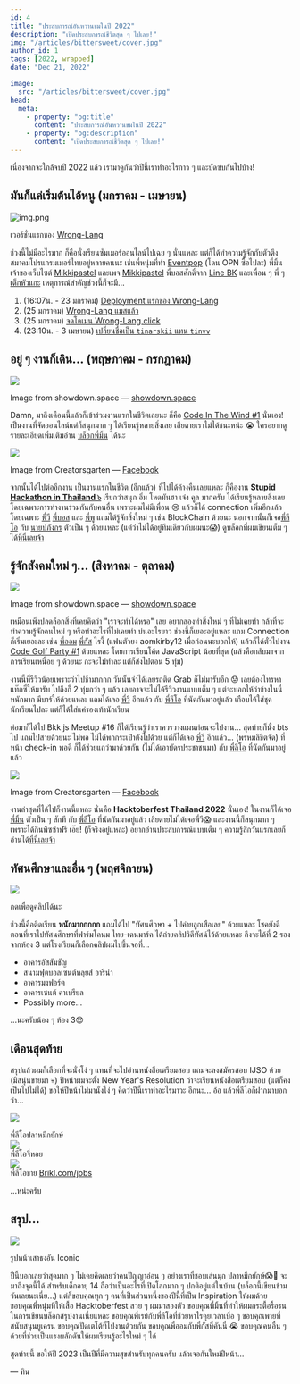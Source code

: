 ```yaml
---
id: 4
title: "ประสบการณ์อันหวานขมในปี 2022"
description: "เปิดประสบการณ์ชีวิตสุด ๆ ไปเลย!"
img: "/articles/bittersweet/cover.jpg"
author_id: 1
tags: [2022, wrapped]
date: "Dec 21, 2022"

image:
  src: "/articles/bittersweet/cover.jpg"
head:
  meta:
    - property: "og:title"
      content: "ประสบการณ์อันหวานขมในปี 2022"
    - property: "og:description"
      content: "เปิดประสบการณ์ชีวิตสุด ๆ ไปเลย!"
---
```


เนื่องจากจะใกล้จบปี 2022 แล้ว เรามาดูกันว่าปีนี้เราทำอะไรกาว ๆ และบัดซบกันไปบ้าง!

## มันก็แค่เริ่มต้นไอ้หนู (มกราคม - เมษายน)

![img.png](/articles/bittersweet/wrong-lang-first-deploy.png)<figcaption>เวอร์ชั่นแรกของ [Wrong-Lang](https://www.wrong-lang.click)</figcaption>

ช่วงนี้ไม่มีอะไรมาก ก็คือนั่งเรียนซัมเมอร์ออนไลน์ไปเฉย ๆ นั่นแหละ
แต่ก็ได้ทำความรู้จักกับตัวตึงสมาคมโปรแกรมเมอร์ไทยอยู่หลายคนนะ
เช่นพี่หนุ่มที่ทำ [Eventpop](https://eventpop.me) (โดน OPN ซื้อไปละ)
พี่มิ้นเจ้าของเว็บไซต์ [Mikkipastel](https://www.mikkipastel.com) และเพจ [Mikkipastel](https://www.facebook.com/mikkipastel)
พี่บอสศักดิ์จาก [Line BK](https://www.youtube.com/watch?v=xiPRvCmuCTQ)
และเพื่อน ๆ พี่ ๆ [เด็กหัวแกะ](https://papangkorn.com/)
เหตุการณ์สำคัญช่วงนี้ก็จะมี...

1. (16:07น. - 23 มกราคม) [Deployment แรกของ Wrong-Lang](https://wrong-lang-io6i4rji7-tin-plus.vercel.app/)
2. (25 มกราคม) [Wrong-Lang แมสแล้ว](https://www.facebook.com/AdAddictTH/posts/pfbid0iXhVo8KTD887JrkQ1Grdh11JW4PHhh8mr6FtvbJg7yKxkwM9JftnMmLCVbs9n7eXl)
3. (25 มกราคม) [จดโดเมน Wrong-Lang.click](https://www.wrong-lang.click/)
4. (23:10น. - 3 เมษายน) [เปลี่ยนชื่อเป็น `tinarskii` แทน `tinvv`](https://discordapp.com/channels/705997924227743764/948436081869742100/960209738782634025)

## อยู่ ๆ งานก็เดิน... (พฤษภาคม - กรกฎาคม)

![](/articles/bittersweet/citw.jpeg)<figcaption>Image from showdown.space — [showdown.space](https://showdown.space/events/code-in-the-wind-1)</figcaption>

Damn, มาถึงเดือนนี้แล้วก็เข้าร่วมงานแรกในชีวิตเลยนะ ก็คือ [Code In The Wind #1](https://showdown.space/events/code-in-the-wind-1/) นั่นเอง!
เป็นงานที่จัดออนไลน์แต่ก็สนุกมาก ๆ ได้เรียนรู้หลายสิ่งเลย เสียดายเราไม่ได้ชนะหน่ะ 😭 ใครอยากดูรายละเอียดเพิ่มเติมอ่าน [บล็อกพี่มิ้น](https://www.mikkipastel.com/diary-of-code-in-the-wind-1/) ได้นะ

![](https://cdn-images-1.medium.com/max/4000/0*j5COan1Wuv3NPo_N)<figcaption>Image from Creatorsgarten — [Facebook](https://www.facebook.com/creatorsgarten/photos/pcb.1726038571062375/1726032674396298)</figcaption>

จากนั้นได้ไปต่ออีกงาน เป็นงานแรกในชีวิต (อีกแล้ว) ที่ไปได้ค้างคืนเลยแหละ ก็คืองาน [**Stupid Hackathon in Thailand ๖**](https://stupidhackth.github.io/6/) เรียกว่าสนุก อิ่ม โหดมันฮา เจ๋ง คูล มากครับ
ได้เรียนรู้หลายสิ่งเลย โดยเฉพาะการทำงานร่วมกันกับคนอื่น เพราะผมไม่มีเพื่อน 😢 แล้วก็ได้ connection เพิ่มอีกแล้ว โดยเฉพาะ
[พี่วี](https://github.com/pavitpim40)
[พี่บอส](https://github.com/0xNithi) และ
[พี่พู](https://github.com/pumipatw)
แถมได้รู้จักสิ่งใหม่ ๆ เช่น BlockChain ด้วยนะ
นอกจากนั้นก็เจอ[พี่ลีโอ](https://leomotors.me/) กับ [นายปภังกร](https://papangkorn.com) ตัวเป็น ๆ ด้วยแหละ
(แต่ว่าไม่ได้อยู่ทีมเดียวกับผมนะ😱)
ดูบล็อกที่ผมเขียนเต็ม ๆ ได้[ที่นี่เลยจ้า](https://www.tinarskii.com/articles/shit6)

## รู้จักสังคมใหม่ ๆ... (สิงหาคม - ตุลาคม)

![](https://showdown.space/assets/banner.08ca525b.jpg)<figcaption>Image from showdown.space — [showdown.space](https://showdown.space/assets/banner.08ca525b.jpg)</figcaption>

เหมือนเพิ่งปลดล็อกสิ่งที่เคยคิดว่า "เราจะทำได้หรอ" เลย อยากลองทำสิ่งใหม่ ๆ ที่ไม่เคยทำ
กล้าที่จะทำความรู้จักคนใหม่ ๆ หรือทำอะไรที่ไม่เคยทำ
บ่นอะไรยาว ช่วงนี้ก็เยอะอยู่แหละ แถม Connection ก็เริ่มเยอะละ
เช่น [พี่ออม](https://saltyaom.com) [พี่กัส](https://gusbell.tech/) ไรงี้
(แฟนตัวยง aomkirby12 เมื่อก่อนนะบอกให้) แล้วก็ได้ตั๋วไปงาน [Code Golf Party #1](https://showdown.space/events/code-golf-party-1) ด้วยแหละ
โดยการเขียนโค้ด JavaScript น้อยที่สุด (แล้วคือกลับมาจากการเรียนเหนื่อย ๆ ด้วยนะ กะจะไม่ทำละ แต่ก็ส่งไปตอน 5 ทุ่ม)

งานนี้ที่รีวิวน้อยเพราะว่าไปช้ามากกก วันนั้นจำได้เลยรถติด Grab ก็ไม่มารับอีก 😟 เลยต้องโทรหาแท๊กซี่ให้มารับ
ไปถึงก็ 2 ทุ่มกว่า ๆ แล้ว เลยอาจจะไม่ได้รีวิวงานแบบเต็ม ๆ แต่จะบอกให้ว่าข้างในนี่หนักมาก มีบาร์ให้ด้วยแหละ
แถมได้เจอ [พี่วี](https://github.com/pavitpim40) อีกแล้ว กับ [พี่ลีโอ](https://leomotors.com) ที่นัดกันมาอยู่แล้ว
เกือบได้ใส่ชุดนักเรียนไปละ แต่ก็ได้ใส่แค่รองเท้านักเรียน

ต่อมาก็ได้ไป Bkk.js Meetup #16 ก็ได้เรียนรู้ว่าเราควรวางแผนก่อนจะไปงาน...
สุดท้ายก็นั่ง bts ไป แถมไปสายด้วยนะ ไม่พอ ไม่ได้พกกระเป๋าตังไปด้วย แต่ก็ได้เจอ [พี่วี](https://github.com/pavitpim40) อีกแล้ว...
(พรหมลิขิตจัด) ที่หน้า check-in พอดี ก็ได้ช่วยแถว่ามาด้วยกัน (ไม่ได้เอาบัดรประชาชนมา) กับ [พี่ลีโอ](https://leomotors.com) ที่นัดกันมาอยู่แล้ว

![](https://miro.medium.com/max/1100/1*0DQlVH0bYOGG_UEhrOMN0g.webp)<figcaption>Image from Creatorsgarten — [Facebook](https://www.facebook.com/creatorsgarten/photos/a.513977988935112/1813059425693622/)</figcaption>

งานล่าสุดที่ได้ไปก็งานนี้แหละ นั่นคือ **Hacktoberfest Thailand 2022** นั่นเอง! ในงานก็ได้เจอ [พี่มิ้น](https://www.mikkipastel.com) ตัวเป็น ๆ สักที
กับ [พี่ลีโอ](https://leomotors.com) ที่นัดกันมาอยู่แล้ว เสียดายไม่ได้เจอพี่วี😱
และงานนี้ก็สนุกมาก ๆ เพราะได้กินพิซซ่าฟรี เอ๊ย! (ก็จริงอยู่แหละ) อยากอ่านประสบการณ์แบบเต็ม ๆ ความรู้สึกวันแรกเลยก็อ่านได้[ที่นี่เลยจ้า](https://www.tinarskii.com/htbf2022/)

## ทัศนศึกษาและอื่น ๆ (พฤศจิกายน)

[![](https://i3.ytimg.com/vi/A5Vi75gVWic/maxresdefault.jpg)](https://www.youtube.com/watch?v=A5Vi75gVWic)<figcaption>กดเพื่อดูคลิปได้นะ</figcaption>

ช่วงนี้คือติดเรียน **หนักมากกกกก** แถมได้ไป "ทัศนศึกษา + ไปค่ายลูกเสือเลย" ด้วยแหละ
โชคยังดี ตอนที่เราไปทัศนศึกษาที่ฟาร์มโคนม ไทย-เดนมาร์ค ได้ถ่ายคลิปวิดีทัศน์ไว้ด้วยแหละ
ถึงจะได้ที่ 2 รองจากห้อง 3 แต่โรงเรียนก็เลือกคลิปผมไปขึ้นจอที่...

- อาคารอัสสัมชัญ
- สนามฟุตบอลเซนต์หลุยส์ อารีน่า
- อาคารมงฟอร์ต
- อาคารเซนต์ คาเบรียล
- Possibly more...

...นะครับน้อง ๆ ห้อง 3😎

## เดือนสุดท้าย

สรุปแล้วผมก็เลือกที่จะนั่งโง่ ๆ แทนที่จะไปอ่านหนังสือเตรียมสอบ แถมจะลงสมัครสอบ IJSO ด้วย
(มิสนุ่นขายมา 💀) ปีหน้าผมจะตั้ง New Year's Resolution ว่าจะเรียนหนังสือเตรียมสอบ (แต่ก็คงเป็นไปไม่ได้)
ขอให้ปีหน้าไม่มานั่งโง่ ๆ คิดว่าปีนี้เราทำอะไรมาวะ อีกนะ...
อ้อ แล้วพี่ลีโอก็ฝากมาบอกว่า...

![](/articles/bittersweet/leomotors.png)<figcaption>พี่ลีโอปลาหมึกยักษ์</figcaption>
![](/articles/bittersweet/leo2.png)<figcaption>พี่ลีโอจี่หอย</figcaption>
![](/articles/bittersweet/leo3.png)<figcaption>พี่ลีโอขาย [Brikl.com/jobs](https://brikl.com/jobs)</figcaption>

...หน่ะครับ

## สรุป...

![](/articles/bittersweet/unity.jpg)<figcaption>รูปหน้าเสาธงอัน Iconic</figcaption>

ปีนี้บอกเลยว่าสุดมาก ๆ ไม่เคยคิดเลยว่าคนปัญญาอ่อน ๆ อย่างเราที่ชอบเล่นมุก ปลาหมึกยักษ์😱🐙 จะมาถึงจุดนี้ได้
สำหรับเด็กอายุ 14 ถือว่าเป็นอะไรที่เปิดโลกมาก ๆ ปกติอยู่แต่ในบ้าน (บล็อกนี้เขียนข้ามวันเลยนะเนี่ย...)
แต่ก็ขอบคุณทุก ๆ คนที่เป็นส่วนหนึ่งของปีนี้ที่เป็น Inspiration ให้ผมด้วย
ขอบคุณพี่หนุ่มที่ให้เสื้อ Hacktoberfest สวย ๆ ผมมาสองตัว
ขอบคุณพี่มิ้นที่ทำให้ผมกระตื้อรื้อรนในการเขียนบล็อกสรุปงานเนี่ยแหละ
ขอบคุณพี่เรย์กับพี่ลีโอที่ช่วยหาไรคุยเวลาเบื่อ ๆ
ขอบคุณพายที่สนับสนุนยูเครน
ขอบคุณปัดเตโต้ที่ไปงานด้วยกัน
ขอบคุณพี่ออมกับพี่กัสที่คันนี่ 😭
ขอบคุณคนอื่น ๆ ด้วยที่ช่วยเป็นแรงผลักดันให้ผมเรียนรู้อะไรใหม่ ๆ ได้

สุดท้ายนี้ ขอให้ปี 2023 เป็นปีที่มีความสุขสำหรับทุกคนครับ แล้วเจอกันใหม่ปีหน้า...

— ทิน
